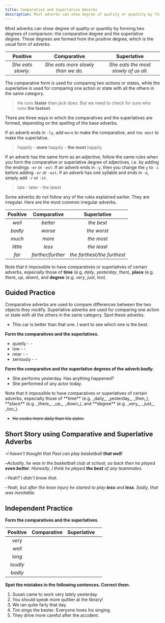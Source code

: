 ```yaml
---
title: Comparative and Superlative Adverbs
description: Most adverbs can show degree of quality or quantity by forming two degrees of comparison, the comparative degree and the superlative degree
---
```


Most adverbs can show degree of quality or quantity by forming two degrees of comparison: the comparative degree and the superlative degree. These degrees are formed from the positive degree, which is the usual form of adverbs.

|      Positive      |            Comparative             |              Superlative              |
| :----------------: | :--------------------------------: | :-----------------------------------: |
| _She eats slowly._ | _She eats more slowly than we do._ | _She eats the most slowly of us all._ |

The comparative form is used for comparing two actions or states, while the superlative is used for comparing one action or state with all the others in the same category.

> He runs **faster** than jack does. But we need to check for sure who runs **the fastest**.

There are three ways in which the comparatives and the superlatives are formed, depending on the spelling of the base adverbs.

If an adverb ends in `-ly`, add `more` to make the comparative, and `the most` to make the superlative.

> happily - **more** happily - **the most** happily

If an adverb has the same form as an adjective, follow the same rules when you form the comparative or superlative degree of adjectives, i.e. by adding the endings `-er` or `-est`. If an adverb ends in `-y`, then you change the `y` to `-i` before adding `-er` or `-est`. If an adverb has one syllable and ends in `-e`, simply add `-r` or `-st`.

> late - later - the latest

Some adverbs do not follow any of the rules explained earlier. They are irregular. Here are the most common irregular adverbs.

| Positive |    Comparative    |         Superlative         |
| :------: | :---------------: | :-------------------------: |
|  _well_  |     _better_      |         _the best_          |
| _badly_  |      _worse_      |         _the worst_         |
|  _much_  |      _more_       |         _the most_          |
| _little_ |      _less_       |         _the least_         |
|  _far_   | _farther/further_ | _the farthest/the furthest_ |

Note that it impossible to have comparatives or superlatives of certain adverbs, especially those of **time** (e.g. _daily_, _yesterday_, _then_), **place** (e.g. _there_, _up_, _down_), and **degree** (e.g. _very_, _just_, _too_).

## Guided Practice

<Callout type="success">
  Comparative adverbs are used to compare differences between the two objects they modify.
  Superlative adverbs are used for comparing one action or state with all the others in
  the same category. Spot these adverbs.
</Callout>

- This car is better than that one. I want to see which one is the best. <Tooltip content="better than, the best" />

**Form the comparatives and the superlatives.**

- quietly - <Blank /> - <Blank /> <Tooltip content="more quietly, the most quietly " />
- low - <Blank /> - <Blank /> <Tooltip content="lower, the lowest" />
- near - <Blank /> - <Blank /> <Tooltip content="nearer, the nearest" />
- seriously - <Blank /> - <Blank /> <Tooltip content="more seriously, the most seriously" />

**Form the comparative and the superlative degrees of the adverb _badly_.**

- She performs <Blank /> yesterday. Has anything happened? <Tooltip content="worse than" />
- She performed <Blank /> of any actor today. <Tooltip content="the best" />

<Callout type="success">
  Note that it impossible to have comparatives or superlatives of certain adverbs,
  especially those of **time** (e.g. _daily_, _yesterday_, _then_), **place** (e.g.
  _there_, _up_, _down_), and **degree** (e.g. _very_, _just_, _too_).
</Callout>

- ~~He cooks more daily than his sister.~~ <Tooltip content="He cooks daily while his sister rarely cooks." />

## Short Story using Comparative and Superlative Adverbs

–_I haven't thought that Paul can play basketball **that well**!_

–_Actually, he was in the basketball club at school, so back then he played **even better**. Honestly, I think he played **the best** of any teammates._

–_Yeah? I didn't know that._

–_Yeah, but after the knee injury he started to play **less** and **less**. Sadly, that was inevitable._

## Independent Practice

**Form the comparatives and the superlatives.**

| Positive | Comparative | Superlative |                                                    |
| :------: | :---------: | :---------: | :------------------------------------------------- |
|  _very_  |  <Blank />  |  <Blank />  | <Tooltip content="-, -" />                         |
|  _well_  |  <Blank />  |  <Blank />  | <Tooltip content="better, the best" />             |
|  _long_  |  <Blank />  |  <Blank />  | <Tooltip content="longer, the longest" />          |
| _loudly_ |  <Blank />  |  <Blank />  | <Tooltip content="more loudly, the most loudly" /> |
| _badly_  |  <Blank />  |  <Blank />  | <Tooltip content="worse, the worst" />             |

**Spot the mistakes in the following sentences. Correct them.**

1. Susan came to work very lately yesterday. <Tooltip content="Susan came to work very late yesterday." />
2. You should speak more quitlier at the library! <Tooltip content="You should speak more quietly at the library!" />
3. We ran quite farly that day. <Tooltip content="We ran quite far that day." />
4. Tim sings the bester. Everyone loves his singing. <Tooltip content="Tim sings the best. Everyone loves his singing." />
5. They drive more careful after the accident. <Tooltip content="They drive more carefully after the accident." />
